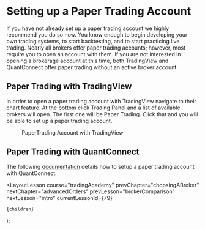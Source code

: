 
# Setting up a Paper Trading Account

If you have not already set up a paper trading account we highly recommend you do so now. You know enough to begin developing
your own trading systems, to start backtesting, and to start practicing live trading. Nearly all brokers offer paper trading accounts;
however, most require you to open an account with them. If you are not interested in opening a brokerage account at this time, both
TradingView and QuantConnect offer paper trading without an active broker account.

## Paper Trading with TradingView

In order to open a paper trading account with TradingView navigate to their chart feature. At the bottom click Trading Panel
and a list of available brokers will open. The first one will be Paper Trading. Click that and you will be able to set up
a paper trading account.

<figure>
  <Image
    src="/images/courses/tradingAcademy/choosingABroker/paperTradingAccountTradingView.webp"
    height={2160}
    width={3840}
    alt=""
  />
  <figcaption>PaperTrading Account with TradingView</figcaption>
</figure>

## Paper Trading with QuantConnect

The following [documentation](https://www.quantconnect.com/docs/v2/our-platform/live-trading/brokerages/quantconnect-paper-trading)
details how to setup a paper trading account with QuantConnect.

  <LayoutLesson
    course="tradingAcademy"
    prevChapter="choosingABroker"
    nextChapter="advancedOrders"
    prevLesson="brokerComparison"
    nextLesson="intro"
    currentLessonId={79}
  >
    {children}
  </LayoutLesson>
);
